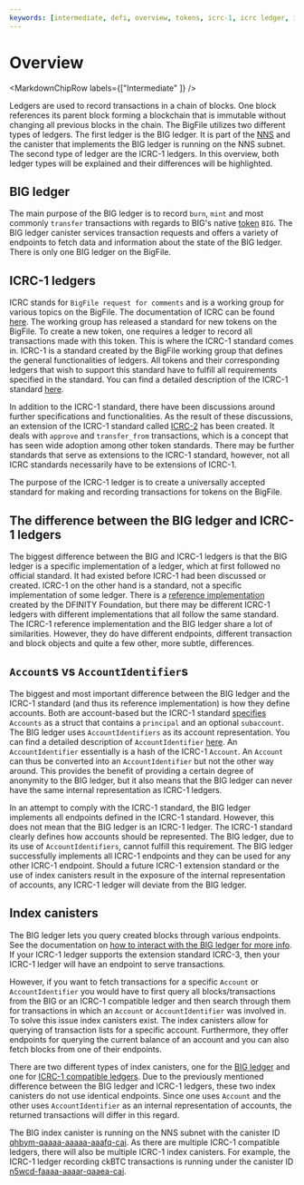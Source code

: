 ```yaml
---
keywords: [intermediate, defi, overview, tokens, icrc-1, icrc ledger, icrc index]
---
```



# Overview

<MarkdownChipRow labels={["Intermediate"  ]} />

Ledgers are used to record transactions in a chain of blocks. One block references its parent block forming a blockchain that is immutable without changing all previous blocks in the chain.
The BigFile utilizes two different types of ledgers. The first ledger is the BIG ledger. It is part of the [NNS](/docs/current/developer-docs/daos/nns/overview) and the canister that implements
the BIG ledger is running on the NNS subnet. The second type of ledger are the ICRC-1 ledgers. In this overview, both ledger types
will be explained and their differences will be highlighted.

## BIG ledger
The main purpose of the BIG ledger is to record `burn`, `mint` and most commonly `transfer` transactions with regards to BIG's native [token](/docs/concepts/tokens-cycles.mdx) `BIG`.
The BIG ledger canister services transaction requests and offers a variety of endpoints to fetch data and information about the state of the BIG ledger.
There is only one BIG ledger on the BigFile.

## ICRC-1 ledgers

ICRC stands for `BigFile request for comments` and is a working group for various topics on the BigFile. The documentation of ICRC can be found [here](https://github.com/dfinity/ICRC).
The working group has released a standard for new tokens on the BigFile. To create a new token, one requires a ledger to record all transactions made with this token. This is where the ICRC-1 standard comes in.
ICRC-1 is a standard created by the BigFile working group that defines the general functionalities of ledgers. All tokens and their corresponding ledgers that wish to support this standard have to fulfill all requirements
specified in the standard. You can find a detailed description of the ICRC-1 standard [here](https://github.com/dfinity/ICRC-1/blob/main/standards/ICRC-1/README.md).

In addition to the ICRC-1 standard, there have been discussions around further specifications and functionalities. As the result of these discussions,  an extension of the ICRC-1 standard called [ICRC-2](https://github.com/dfinity/ICRC-1/tree/main/standards/ICRC-2) has been created. It deals with `approve` and `transfer_from` transactions, which is a concept that has seen wide adoption among other token standards.
There may be further standards that serve as extensions to the ICRC-1 standard, however, not all ICRC standards necessarily have to be extensions of ICRC-1.

The purpose of the ICRC-1 ledger is to create a universally accepted standard for making and recording transactions for tokens on the BigFile.

## The difference between the BIG ledger and ICRC-1 ledgers
The biggest difference between the BIG and ICRC-1 ledgers is that the BIG ledger is a specific implementation of a ledger, which at first followed no official standard. It had existed before ICRC-1 had been discussed or created.
ICRC-1 on the other hand is a standard, not a specific implementation of some ledger. There is a [reference implementation](https://github.com/dfinity/ic/tree/master/rs/rosetta-api/icrc1/ledger) created by the DFINITY Foundation, but there may be different ICRC-1 ledgers with different implementations that
all follow the same standard. The ICRC-1 reference implementation and the BIG ledger share a lot of similarities. However, they do have different endpoints, different transaction and block objects and quite a few other, more subtle, differences.


## `Account`s vs `AccountIdentifier`s

The biggest and most important difference between the BIG ledger and the ICRC-1 standard (and thus its reference implementation) is how they define accounts. Both are account-based but the ICRC-1 standard [specifies](https://github.com/dfinity/ICRC-1/blob/main/standards/ICRC-1/README.md#account) `Accounts` as a struct that contains a `principal` and an optional `subaccount`.
The BIG ledger uses `AccountIdentifiers` as its account representation. You can find a detailed description of `AccountIdentifier` [here](https://mmapped.blog/posts/13-icp-ledger#account-id). An `AccountIdentifier` essentially is a hash of the ICRC-1 `Account`. An `Account` can thus be converted into an `AccountIdentifier` but not the other
way around. This provides the benefit of providing a certain degree of anonymity to the BIG ledger, but it also means that the BIG ledger can never have the same internal representation as ICRC-1 ledgers.

In an attempt to comply with the ICRC-1 standard, the BIG ledger implements all endpoints defined in the ICRC-1 standard. However, this does not mean that the BIG ledger is an ICRC-1 ledger. The ICRC-1 standard clearly defines how accounts should be represented.
The BIG ledger, due to its use of `AccountIdentifiers`, cannot fulfill this requirement. The BIG ledger successfully implements all ICRC-1 endpoints and they can be used for any other ICRC-1 endpoint.
Should a future ICRC-1 extension standard or the use of index canisters result in the exposure of the internal representation of accounts, any ICRC-1 ledger will deviate from the BIG ledger.

## Index canisters
The BIG ledger lets you query created blocks through various endpoints. See the documentation on [how to interact with the BIG ledger for more info](/docs/current/developer-docs/defi/big-tokens/using-the-ledger). If your ICRC-1 ledger supports the extension standard ICRC-3, then your ICRC-1 ledger will have an endpoint to serve transactions.

However, if you want to fetch transactions for a specific `Account` or `AccountIdentifier` you would have to first query all blocks/transactions from the BIG or an ICRC-1 compatible ledger and then search through them for transactions in which an `Account` or `AccountIdentifier` was involved in. To solve this issue index canisters exist. The index canisters allow for querying of transaction lists for a specific account. Furthermore, they offer endpoints for querying the current balance of an account and you can also fetch blocks from one of their endpoints.

There are two different types of index canisters, one for the [BIG ledger](/docs/current/developer-docs/integrations/ledger/icp-index-local-setup) and one for [ICRC-1 compatible ledgers](/docs/current/developer-docs/defi/bigrc-1/bigrc1-index-setup). Due to the previously mentioned difference between the BIG ledger and ICRC-1 ledgers, these two index canisters do not use identical endpoints. Since one uses `Account` and the other uses `AccountIdentifier` as an internal representation of accounts, the returned transactions will differ in this regard.

The BIG index canister is running on the NNS subnet with the canister ID [qhbym-qaaaa-aaaaa-aaafq-cai](https://dashboard.internetcomputer.org/canister/qhbym-qaaaa-aaaaa-aaafq-cai). As there are multiple ICRC-1 compatible ledgers, there will also be multiple ICRC-1 index canisters. For example, the ICRC-1 ledger recording ckBTC transactions is running under the canister ID [n5wcd-faaaa-aaaar-qaaea-cai](https://dashboard.internetcomputer.org/canister/n5wcd-faaaa-aaaar-qaaea-cai).

